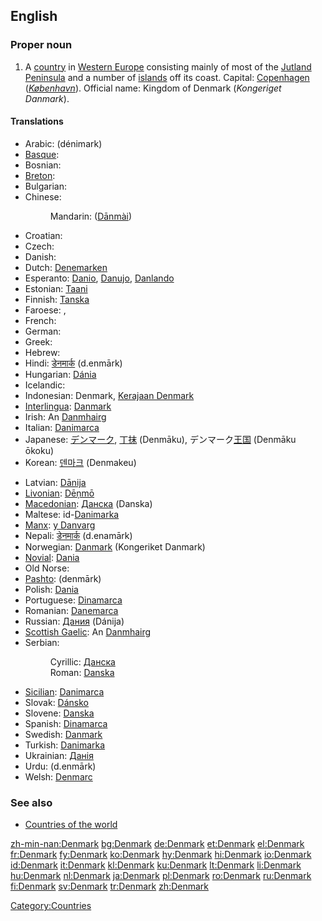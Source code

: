 {{wikipedia}}
==English==

===Proper noun===
{{en-proper noun}}

# A [[country]] in [[Western Europe]] consisting mainly of most of the [[Jutland Peninsula]] and a number of [[island]]s off its coast. Capital: [[Copenhagen]] (''[[København]]''). Official name: Kingdom of Denmark (''Kongeriget Danmark'').

====Translations====
{{trans-top|country in Western Europe}}
* Arabic: {{Arab|[[دانمارك]]}} (dénimark)
* [[Basque]]: {{t|eu|Danimarka}}
* Bosnian: {{t|bs|Danska|f}}
* [[Breton]]: {{t|br|Danmark}}
* Bulgarian: {{t|bg|Дания|tr=Dánija|f}}
* Chinese:
*: Mandarin: {{zh-ts|丹麥|丹麦}} ([[Dānmài]])
* Croatian: {{t|hr|Danska|f}}
* Czech: {{t|cs|Dánsko}}
* Danish: {{t|da|Danmark}}
* Dutch: [[Denemarken]]
* Esperanto: [[Danio]], [[Danujo]], [[Danlando]]
* Estonian: [[Taani]]
* Finnish: [[Tanska]]
* Faroese: {{t|fo|Danmørk|f}}, {{t|fo|Danmark|f}}
* French: {{t|fr|Danemark|m}}
* German: {{t|de|Dänemark}}
* Greek: {{t|el|Δανία|tr=Danía|f}}
* Hebrew: {{t|he|דנמרק|tr=denmarq}}
* Hindi: [[डेनमार्क]] (d.enmārk)
* Hungarian: [[Dánia]]
* Icelandic: {{t|is|Danmörk|f}}
* Indonesian: Denmark, [[Kerajaan Denmark]]
* [[Interlingua]]: [[Danmark]]
* Irish: An [[Danmhairg]] {{f}}
* Italian: [[Danimarca]]
* Japanese: [[デンマーク]], [[丁抹]] (Denmāku), デンマーク[[王国]] (Denmāku ōkoku)
* Korean: [[덴마크]] (Denmakeu)
{{trans-mid}}
* Latvian: [[Dānija]] {{f}}
* [[Livonian]]: [[Dēņmō]]
* [[Macedonian]]: [[Данска]] (Danska) {{f}}
* Maltese: id-[[Danimarka]]
* [[Manx]]: [[y Danvarg]]
* Nepali: [[डेनमार्क]] (d.enamārk)
* Norwegian: [[Danmark]] (Kongeriket Danmark)
* [[Novial]]: [[Dania]]
* Old Norse: {{t|non|Danmǫrk|f}}
* [[Pashto]]: {{PSchar|[[ډېنمارک]]}} (denmārk)
* Polish: [[Dania]] {{f}}
* Portuguese: [[Dinamarca]] {{f}}
* Romanian: [[Danemarca]] {{f}}
* Russian: [[Дания]] (Dánija) {{f}}
* [[Scottish Gaelic]]: An [[Danmhairg]] {{f}}
* Serbian:
*: Cyrillic: [[Данска#Serbian|Данска]] {{f}}
*: Roman: [[Danska#Serbian|Danska]] {{f}}
* [[Sicilian]]: [[Danimarca#Sicilian|Danimarca]] {{f}}
* Slovak: [[Dánsko]]
* Slovene: [[Danska#Slovene|Danska]] {{f}}
* Spanish: [[Dinamarca]] {{f}}
* Swedish: [[Danmark]]
* Turkish: [[Danimarka]]
* Ukrainian: [[Данія]] {{f}}
* Urdu: {{ur-Arab|[[ڈنمارک]]}} (d.enmārk)
* Welsh: [[Denmarc]] {{f}}
{{trans-bottom}}

===See also===
* [[Appendix:Countries of the world|Countries of the world]]

[[Category:Countries]]

[[zh-min-nan:Denmark]]
[[bg:Denmark]]
[[de:Denmark]]
[[et:Denmark]]
[[el:Denmark]]
[[fr:Denmark]]
[[fy:Denmark]]
[[ko:Denmark]]
[[hy:Denmark]]
[[hi:Denmark]]
[[io:Denmark]]
[[id:Denmark]]
[[it:Denmark]]
[[kl:Denmark]]
[[ku:Denmark]]
[[lt:Denmark]]
[[li:Denmark]]
[[hu:Denmark]]
[[nl:Denmark]]
[[ja:Denmark]]
[[pl:Denmark]]
[[ro:Denmark]]
[[ru:Denmark]]
[[fi:Denmark]]
[[sv:Denmark]]
[[tr:Denmark]]
[[zh:Denmark]]